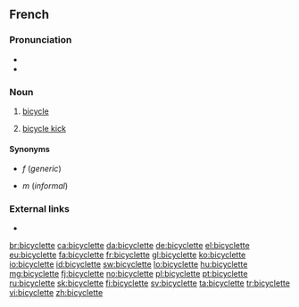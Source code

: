 ==French==

===Pronunciation===
* {{audio|Fr-bicyclette.ogg|audio|lang=fr}}
* {{IPA|/bi.si.klɛt/|lang=fr}}

===Noun===
{{fr-noun|f|bicyclettes}}

# [[bicycle]]
# {{lb|fr|soccer}} [[bicycle kick]]

====Synonyms====
* {{l|fr|petite reine}} ''f'' (''generic'')
* {{l|fr|vélo}} ''m'' (''informal'')

===External links===
* {{R:TLFi}}

[[br:bicyclette]]
[[ca:bicyclette]]
[[da:bicyclette]]
[[de:bicyclette]]
[[el:bicyclette]]
[[eu:bicyclette]]
[[fa:bicyclette]]
[[fr:bicyclette]]
[[gl:bicyclette]]
[[ko:bicyclette]]
[[io:bicyclette]]
[[id:bicyclette]]
[[sw:bicyclette]]
[[lo:bicyclette]]
[[hu:bicyclette]]
[[mg:bicyclette]]
[[fj:bicyclette]]
[[no:bicyclette]]
[[pl:bicyclette]]
[[pt:bicyclette]]
[[ru:bicyclette]]
[[sk:bicyclette]]
[[fi:bicyclette]]
[[sv:bicyclette]]
[[ta:bicyclette]]
[[tr:bicyclette]]
[[vi:bicyclette]]
[[zh:bicyclette]]